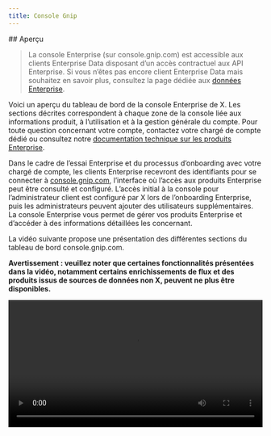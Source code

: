 ```yaml
---
title: Console Gnip
---
```


<div id="overview">
  ## Aperçu
</div>

> La console Enterprise (sur console.gnip.com) est accessible aux clients Enterprise Data disposant d’un accès contractuel aux API Enterprise. Si vous n’êtes pas encore client Enterprise Data mais souhaitez en savoir plus, consultez la page dédiée aux [données Enterprise](https://developer.x.com/en/products/x-api/enterprise).

Voici un aperçu du tableau de bord de la console Enterprise de X. Les sections décrites correspondent à chaque zone de la console liée aux informations produit, à l’utilisation et à la gestion générale du compte. Pour toute question concernant votre compte, contactez votre chargé de compte dédié ou consultez notre [documentation technique sur les produits Enterprise](/fr/x-api/enterprise-gnip-2.0/enterprise-gnip).

Dans le cadre de l’essai Enterprise et du processus d’onboarding avec votre chargé de compte, les clients Enterprise recevront des identifiants pour se connecter à [console.gnip.com](http://console.gnip.com), l’interface où l’accès aux produits Enterprise peut être consulté et configuré. L’accès initial à la console pour l’administrateur client est configuré par X lors de l’onboarding Enterprise, puis les administrateurs peuvent ajouter des utilisateurs supplémentaires. La console Enterprise vous permet de gérer vos produits Enterprise et d’accéder à des informations détaillées les concernant. 

La vidéo suivante propose une présentation des différentes sections du tableau de bord console.gnip.com. 

**Avertissement : veuillez noter que certaines fonctionnalités présentées dans la vidéo, notamment certains enrichissements de flux et des produits issus de sources de données non X, peuvent ne plus être disponibles.**

<video controls width="100%">
  <source src="https://cdn.cms-twdigitalassets.com/content/dam/developer-twitter/videos/console.mp4" type="video/mp4" />

  Votre navigateur ne prend pas en charge la balise vidéo.
</video>

<div id="products-tab">
  ## Onglet Produits
</div>

Après vous être connecté à votre compte sur [console.gnip.com](http://console.gnip.com), vous arriverez sur l’onglet Produits du tableau de bord. Cette page présente un aperçu des produits entreprise actuellement disponibles sur votre compte.

Pour les produits avec livraison en streaming, comme PowerTrack ou Decahose, cette page répertorie le nom du produit, le libellé du flux, le nombre de connexions actuellement actives, le nombre de règles actives pour chacun (le cas échéant) et le nombre brut d’activités (par exemple, des Posts) livrées au cours des dernières 24 heures.

Pour les produits avec livraison REST, comme Search API, cette page répertorie le nom du produit, les libellés (également affichés comme « streams »), les activités en cours (par exemple, des Posts) renvoyées via ces endpoints, ainsi que différents décomptes de requêtes par endpoint.

Notez que l’[Usage API](/fr/x-api/enterprise-gnip-2.0/fundamentals/usage) fournit une grande partie de ces données de manière programmatique.

Des informations détaillées par flux sont disponibles en cliquant sur le nom ou sur le bouton des paramètres.

<Frame>
  <img src="/images/products-tab.png.twimg.1920.png" />
</Frame>

<div id="overview">
  ### Aperçu
</div>

Cliquer sur l’un des flux du tableau de bord principal vous mène à une page d’aperçu de ce flux.

Pour les produits de diffusion en continu, cette page comprend :

1. Un graphique du volume d’activités livrées via chaque connexion de flux

2. Les détails (ID de connexion et adresse IP) des connexions actuellement actives sur le flux

3. Un journal des événements récents de connexion, de déconnexion et de mise à jour des règles pour votre flux

Notez que l’échelle du graphique peut être ajustée à l’aide des liens dans le coin supérieur droit. La visibilité des connexions et des déconnexions individuelles peut être affichée/masquée en cliquant sur l’indicateur correspondant dans la légende située directement sous le graphique.

<Frame>
  <img src="/images/stream-overview.png.twimg.1920.png" />
</Frame>

<div id="connections">
  ### Connexions
</div>

La page Connexions fournit des informations sur les événements de connexion récents de votre flux. Elle indique notamment les heures de début et de fin de chaque connexion (au format 24 h, UTC), la durée de chaque connexion, l’adresse IP du serveur à l’origine de la connexion, un identifiant de connexion unique à des fins de référence, ainsi que l’état actuel de la connexion. L’état correspond à l’événement le plus récent pour la connexion spécifiée — c’est‑à‑dire « Client Connected » ou une déconnexion, avec le type de déconnexion précisé. Pour plus de détails sur le débogage des connexions, consultez le [guide sur les déconnexions](/fr/x-api/enterprise-gnip-2.0/powertrack-api#integrating-with-powertrack).

<Frame>
  <img src="/images/connections.png.twimg.1920.png" />
</Frame>

<div id="api-help">
  ### Aide de l’API
</div>

La page Aide de l’API fournit les URL des points de terminaison de l’API pour votre flux, ainsi que le point de terminaison de la Rules API lié au flux, le cas échéant. Elle inclut également des exemples de commandes curl et des instructions pour se connecter au point de terminaison du flux, ainsi que pour ajouter, supprimer et répertorier des règles par programmation à partir du point de terminaison de la Rules API de votre flux.

<Frame>
  <img src="/images/api-help.png.twimg.1920.png" />
</Frame>

<div id="rules">
  ### Règles
</div>

L’onglet Règles est disponible pour les flux PowerTrack et offre un moyen rapide de démarrer en saisissant manuellement des règles en texte brut via l’interface utilisateur. Notez que l’interface ne permet d’ajouter que jusqu’à 1 000 règles par cette méthode manuelle et ne devrait être utilisée que pour des tests initiaux. Nous recommandons de gérer vos règles par programmation via l’[API Rules](/fr/x-api/enterprise-gnip-2.0/powertrack-api#api-reference-index) dans tout environnement de production.

<Frame>
  <img src="/images/rules.png.twimg.1920.png" />
</Frame>

<div id="settings">
  ### Paramètres
</div>

L’onglet Paramètres vous permet de changer le format de sortie des données de votre flux, plusieurs formats étant pris en charge. Pour modifier le format, utilisez simplement les boutons radio correspondant aux différentes options. Le changement prendra effet lors de la reconnexion au flux. Notez que la mise à jour de ce paramètre s’appliquera immédiatement à la prochaine requête ou connexion et peut entraîner des erreurs dans votre parseur avec le nouveau format.

**Veuillez noter :** Le paramètre recommandé pour obtenir le plus de données est « Leave data in the original format », qui renverra les données dans le format natif enrichi décrit [ici](/fr/x-api/enterprise-gnip-2.0/fundamentals/data-dictionary#post-object). Le format Activity Streams est décrit [ici](/fr/x-api/enterprise-gnip-2.0/fundamentals/data-dictionary#activity-object).

<Frame>
  <img src="/images/settings-format.png.twimg.1920.png" />
</Frame>

<div id="usage-tab">
  ## Onglet Utilisation
</div>

L’onglet Utilisation fournit des informations sur l’usage de vos flux sur différentes périodes. Pour un accès programmatique à ces informations, consultez l’[API d’utilisation](/fr/x-api/enterprise-gnip-2.0/fundamentals/usage).

<div id="monthly">
  ### Mensuel
</div>

La page d’utilisation mensuelle affiche votre consommation de flux ventilée par produit. Par exemple, les produits de couverture (PowerTrack, Historical PowerTrack et PowerTrack Replay) pour une source de données donnée seront regroupés afin de fournir des données distinctes, ainsi qu’un total consolidé. Les décomptes incluent le cumul du mois en cours, une estimation de fin de mois (basée sur l’utilisation constatée jusqu’à présent et le temps restant dans le mois), ainsi que les chiffres des deux mois précédents.

À noter : ces décomptes sont dédupliqués pour chaque produit et chaque flux. Si vous avez reçu la même publication via plusieurs connexions au même flux PowerTrack, cette publication ne sera comptabilisée qu’une seule fois à ces fins. Les décomptes sont mis à jour toutes les 24 heures à 00:00 UTC.

<div id="daily">
  ### Quotidien
</div>

La page d’usage quotidien fournit des décomptes dédupliqués pour chaque jour du mois en cours, ventilés par produit. Les décomptes sont mis à jour toutes les 24 heures à 00:00 UTC.

<div id="rules">
  ### Règles
</div>

Les limites de règles dépendent du forfait PowerTrack souscrit et s’appliquent à tous les flux d’un même type. Les compteurs sont mis à jour à chaque ajout ou suppression d’une règle.

<div id="account-tab">
  ## Onglet « Compte »
</div>

<div id="my-profile">
  ### Mon profil
</div>

Consultez les informations de votre profil utilisateur et modifiez votre mot de passe ici. Vous pouvez également configurer des alertes de seuil d’utilisation propres à votre compte. Les avis sur l’état de l’API sont disponibles sur la page de statut : https://api.twitterstat.us.

<div id="account-settings">
  ### Paramètres du compte
</div>

Vous pouvez ajouter, supprimer et modifier des utilisateurs, et configurer les notifications par e‑mail pour des utilisateurs spécifiques ainsi que les alertes de seuil d’utilisation.

<Frame>
  <img src="/images/account-settings.png.twimg.1920.png" />
</Frame>

Veuillez noter qu’il existe trois types d’utilisateurs : Administrateur de compte, Utilisateur et E‑mail uniquement.

* Les administrateurs de compte peuvent créer, supprimer et modifier d’autres utilisateurs, et utiliser l’authentification de base avec nom d’utilisateur (e‑mail) et mot de passe pour se connecter aux API Enterprise.

* Les utilisateurs ne peuvent pas créer ni modifier d’autres utilisateurs, mais peuvent utiliser l’authentification de base avec nom d’utilisateur (e‑mail) et mot de passe pour se connecter aux API Enterprise.

* Les utilisateurs « E‑mail uniquement » n’ont pas accès au tableau de bord, ne sont pas autorisés à se connecter aux API Enterprise et ne reçoivent des notifications que si elles ont été configurées pour eux dans la section Notifications.

<div id="usage-thresholds">
  ### Seuils d’utilisation
</div>

Configurez des seuils de volume pour vos produits. Ils déclencheront des alertes par e‑mail pour les utilisateurs ayant activé ces notifications dans leur profil, tant pour le seuil d’avertissement que pour le seuil critique de chaque produit.

<Frame>
  <img src="/images/usage-thresholds.png.twimg.1920.png" />
</Frame>

Veuillez noter que ces seuils sont évalués une fois par jour à 19:30 (UTC) et ne le sont pas en temps réel.